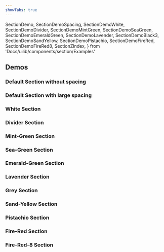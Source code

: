 ```yaml
---
showTabs: true
---
```


SectionDemo,
SectionDemoSpacing,
SectionDemoWhite,
SectionDemoDivider,
SectionDemoMintGreen,
SectionDemoSeaGreen,
SectionDemoEmeraldGreen,
SectionDemoLavender,
SectionDemoBlack3,
SectionDemoSandYellow,
SectionDemoPistachio,
SectionDemoFireRed,
SectionDemoFireRed8,
SectionZIndex,
} from 'Docs/uilib/components/section/Examples'

## Demos

### Default Section without spacing

<SectionDemo />

### Default Section with large spacing

<SectionDemoSpacing />

### White Section

<SectionDemoWhite />

### Divider Section

<SectionDemoDivider />

### Mint-Green Section

<SectionDemoMintGreen />

### Sea-Green Section

<SectionDemoSeaGreen />

### Emerald-Green Section

<SectionDemoEmeraldGreen />

### Lavender Section

<SectionDemoLavender />

### Grey Section

<SectionDemoBlack3 />

### Sand-Yellow Section

<SectionDemoSandYellow />

### Pistachio Section

<SectionDemoPistachio />

### Fire-Red Section

<SectionDemoFireRed />

### Fire-Red-8 Section

<SectionDemoFireRed8 />

<SectionZIndex />
